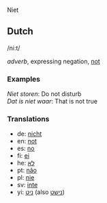 Niet

== Dutch ==

/ni:t/

''adverb'', expressing negation, [[not]]

=== Examples ===
''Niet storen'': Do not disturb<br>
''Dat is niet waar'': That is not true

=== Translations ===

* de: [[nicht]]
* en: [[not]]
* es: [[no]]
* fi: [[ei]]
* he: [[לא]]
* pt: [[não]]
* pl: [[nie]]
* sv: [[inte]]
* yi: [[ניט]] (also [[נישט]])